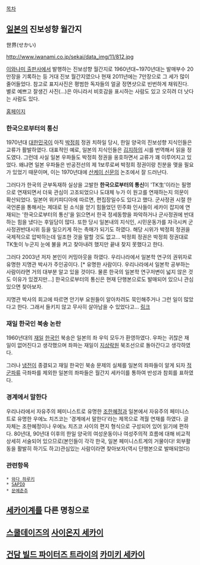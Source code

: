 [[목차]]

== [[일본]]의 진보성향 월간지 ==
世界(せかい)

http://www.iwanami.co.jp/sekai/data_img/11/812.jpg

[[이와나미 출판사]]에서 발행하는 진보성향 월간지로 1960년대~1970년대는 발매부수 20만장을 기록하는 등 거대 진보 월간지였으나 현재 2011년에는 7만장으로 그 세가 많이 줄어들었다. 
참고로 표지사진은 평범한 독자들의 얼굴 정면샷으로 빈번하게 채워진다. 별로 예쁘고 잘생긴 사진(...)은 아니라서 비호감을 표시하는 사람도 있고 오히려 더 낫다는 사람도 있다.

[http://www.iwanami.co.jp/sekai/ 홈페이지]

=== 한국으로부터의 통신 ===
1970년대 [[대한민국]]이 아직 [[박정희]] 정권 치하일 당시, 한일 양국의 진보성향 지식인들은 교류가 활발하였다. 대표적인 예로, 일본의 지식인들은 [[김지하]]의 시를 번역해서 읽을 정도였다. 그런데 사실 일본 우파들도 박정희 정권을 옹호하면서 교류가 꽤 이루어지고 있었다. 왜냐면 일본 우파들은 반공전선의 제 1보루로써 박정희 정권이랑 친분을 맺을 필요가 있었기 때문이며, 이는 1970년대에 [[산케이 신문]]의 논조에서 잘 드러난다.

그러다가 한국의 군부독재하 실상을 고발한 '''한국으로부터의 통신'''이 'TK生'이라는 필명으로 연재되면서 더욱 관심이 고조되었으나 도대체 누가 이 원고를 연재하는지 의문이 확산되었다. 일본어 위키피디아에 따르면, 편집장일수도 있다고 했다.
군사정권 시절 한국언론을 통해서는 제대로 된 소식을 얻기 힘들었던 민주화 인사들이 세카이 잡지에 연재되는 '한국으로부터의 통신'을 읽으면서 한국 정세동향을 파악하거나 군사정권에 반대하는 힘을 냈다는 후일담이 많다. 또한 당시 일본내의 지식인, 시민운동가를 자극시켜 군사정권반대시위 등을 일으키게 하는 촉매가 되기도 하였다. 해당 시위가 박정희 정권을 국제적으로 압박하는데 일조한 것을 말할 것도 없고...
박정희 정권은 박정희 정권대로 TK生이 누군지 눈에 불을 켜고 찾아내려 했지만 끝내 찾지 못했다고 한다.

그러다 2003년 저자 본인이 커밍아웃을 하였다. 우리나라에서 일본학 연구의 권위자로 유명한 지명관 박사가 주인공이다. [* 유명한 사람이다. 우리나라에서 일본학 공부하는 사람이라면 거의 대부분 알고 있을 것이다. 물론 한국의 일본학 연구저변이 넓지 않은 것도 이유가 있겠지만...]  한국으로부터의 통신은 현재 단행본으로도 발매되어 있으니 관심있으면 찾아보자.

지명관 박사의 회고에 따르면 안기부 요원들이 알아차려도 묵인해주거나 그런 일이 많았다고 한다. 그래서 들키지 않고 무사히 살아남을 수 있었다고... [http://m.munhwa.com/mnews/view.html?no=2012031601033627310002 링크]
=== 재일 한국인 북송 논란 ===
1960년대의 [[재일]] [[한국인]] 북송은 일본의 좌 우익 모두가 환영하였다. 우파는 귀찮은 재일이 없어진다고 생각했으며 좌파는 재일이 [[지상락원]] 북조선으로 돌아간다고 생각하였다.

그러나 [[냉전]]이 종결되고 재일 한국인 북송 문제의 실체를 일본의 좌파들이 알게 되자 [[적군파]]류 극좌파를 제외한 일본의 좌파들은 월간지 세카이를 통하여 반성과 참회를 표하였다.


=== 경계에서 말한다 ===
우리나라에서 자유주의 페미니스트로 유명한 [[조한혜정]]과 일본에서 자유주의 페미니스트로 유명한 우에노 치즈코는 '경계에서 말한다'라는 제목으로 격월 연재를 하였다.
글 자체는 조한혜정이나 우에노 치즈코 사이의 편지 형식으로 구성되어 있어 읽기에 편하다. 80년대, 90년대 이후의 한일 양국의 여성운동이나 여성주의적 흐름에 대해 비교적 상세히 서술되어 있으므로(본인들이 각각 한국, 일본 페미니스트계의 거물이다! 외부활동을 활발히 하기도 하고)관심있는 사람이라면 찾아보자(역시 단행본으로 발매되었다)



=== 관련항목 ===
 * [[와다 하루키]]
 * [[SAPIO]]
 * [[문예춘추]]

== [[세카이계]]를 다른 명칭으로 ==

== [[스쿨데이즈]]의 [[사이온지 세카이]] ==

== [[건담 빌드 파이터즈 트라이]]의 [[카미키 세카이]] ==

